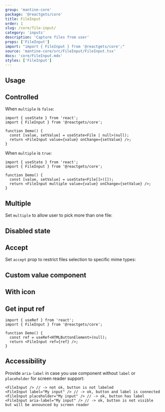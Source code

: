 ```yaml
---
group: 'mantine-core'
package: '@reactgets/core'
title: FileInput
order: 1
slug: /core/file-input/
category: 'inputs'
description: 'Capture files from user'
props: ['FileInput']
import: "import { FileInput } from '@reactgets/core';"
source: 'mantine-core/src/FileInput/FileInput.tsx'
docs: 'core/FileInput.mdx'
styles: ['FileInput']
---
```



## Usage

<Demo data={FileInputDemos.configurator} />

## Controlled

When `multiple` is `false`:

```tsx
import { useState } from 'react';
import { FileInput } from '@reactgets/core';

function Demo() {
  const [value, setValue] = useState<File | null>(null);
  return <FileInput value={value} onChange={setValue} />;
}
```

When `multiple` is `true`:

```tsx
import { useState } from 'react';
import { FileInput } from '@reactgets/core';

function Demo() {
  const [value, setValue] = useState<File[]>([]);
  return <FileInput multiple value={value} onChange={setValue} />;
}
```

## Multiple

Set `multiple` to allow user to pick more than one file:

<Demo data={FileInputDemos.multiple} />

## Disabled state

<Demo data={FileInputDemos.disabled} />

## Accept

Set `accept` prop to restrict files selection to specific mime types:

<Demo data={FileInputDemos.accept} />

## Custom value component

<Demo data={FileInputDemos.valueComponent} />

## With icon

<Demo data={FileInputDemos.icon} />

## Get input ref

```tsx
import { useRef } from 'react';
import { FileInput } from '@reactgets/core';

function Demo() {
  const ref = useRef<HTMLButtonElement>(null);
  return <FileInput ref={ref} />;
}
```

## Accessibility

Provide `aria-label` in case you use component without `label` or `placeholder` for screen reader support:

```tsx
<FileInput /> // -> not ok, button is not labeled
<FileInput label="My input" /> // -> ok, button and label is connected
<FileInput placeholder="My input" /> // -> ok, button has label
<FileInput aria-label="My input" /> // -> ok, button is not visible but will be announced by screen reader
```
